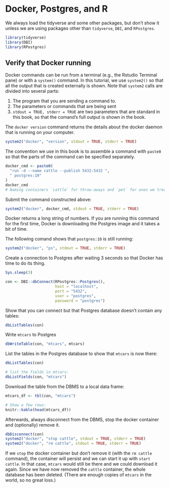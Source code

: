 # Docker, Postgres, and R

We always load the tidyverse and some other packages, but don't show it unless we are using packages other than `tidyverse`, `DBI`, and `RPostgres`.
```r
library(tidyverse)
library(DBI)
library(RPostgres)
```
## Verify that Docker running

Docker commands can be run from a terminal (e.g., the Rstudio Terminal pane) or with a `system()` command.  In this tutorial, we use `system2()` so that all the output that is created externally is shown.  Note that `system2` calls are divided into several parts:

1. The program that you are sending a command to.
2. The parameters or commands that are being sent
3. `stdout = TRUE, stderr = TRUE` are two parameters that are standard in this book, so that the comand's full output is shown in the book.

The `docker version` command returns the details about the docker daemon that is running on your computer.
```r
system2("docker", "version", stdout = TRUE, stderr = TRUE)
```

The convention we use in this book is to assemble a command with `paste0` so that the parts of the command can be specified separately.
```r
docker_cmd <- paste0(
  "run -d --name cattle --publish 5432:5432 ",
  " postgres:10"
)
docker_cmd
# Naming containers `cattle` for throw-aways and `pet` for ones we treasure and keep around.  :-)
```

Submit the command constructed above:
```r
system2("docker", docker_cmd, stdout = TRUE, stderr = TRUE)
```
Docker returns a long string of numbers.  If you are running this command for the first time, Docker is downloading the Postgres image and it takes a bit of time.

The following comand shows that `postgres:10` is still running:
```r
system2("docker", "ps", stdout = TRUE, stderr = TRUE)

```

Create a connection to Postgres after waiting 3 seconds so that Docker has time to do its thing.
```r
Sys.sleep(3)

con <- DBI::dbConnect(RPostgres::Postgres(),
                      host = "localhost",
                      port = "5432",
                      user = "postgres",
                      password = "postgres")
```

Show that you can connect but that Postgres database doesn't contain any tables:

```r
dbListTables(con)
```

Write `mtcars` to Postgres
```r
dbWriteTable(con, "mtcars", mtcars)
```

List the tables in the Postgres database to show that `mtcars` is now there:

```r
dbListTables(con)

# list the fields in mtcars:
dbListFields(con, "mtcars")
```

Download the table from the DBMS to a local data frame:
```r
mtcars_df <- tbl(con, "mtcars")

# Show a few rows:
knitr::kable(head(mtcars_df))
```

Afterwards, always disconnect from the DBMS, stop the docker container and (optionally) remove it.
```r
dbDisconnect(con)
system2("docker", "stop cattle", stdout = TRUE, stderr = TRUE)
system2("docker", "rm cattle", stdout = TRUE, stderr = TRUE)
```

If we `stop` the docker container but don't remove it (with the `rm cattle` command), the container will persist and we can start it up with `start cattle`.  In that case, `mtcars` would still be there and we could download it again.  Since we have now removed the `cattle` container, the whole database has been deleted.  (There are enough copies of `mtcars` in the world, so no great loss.)
